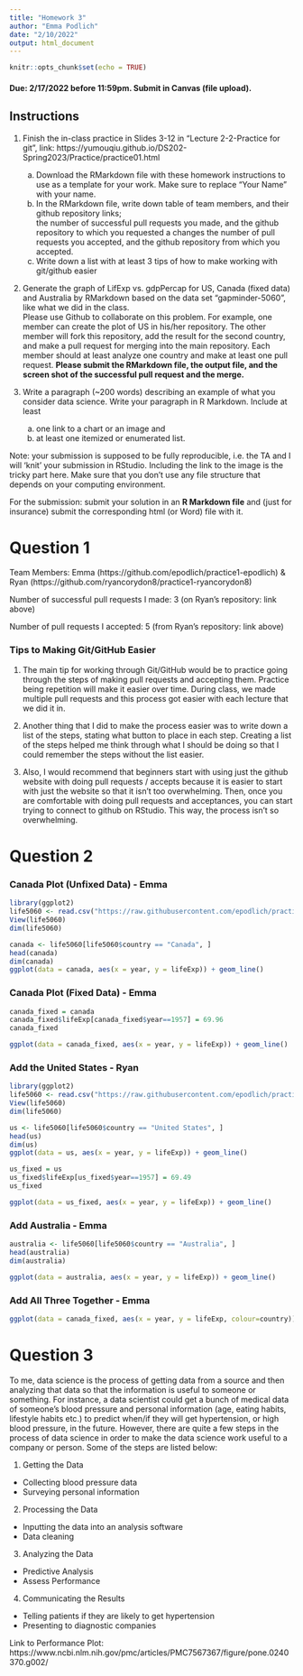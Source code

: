 ```yaml
---
title: "Homework 3"
author: "Emma Podlich"
date: "2/10/2022"
output: html_document
---
```


```r
knitr::opts_chunk$set(echo = TRUE)
```

#### Due: 2/17/2022 before 11:59pm. Submit in Canvas (file upload).

## Instructions

1. Finish the in-class practice in Slides 3-12 in "Lecture 2-2-Practice for git", link: https://yumouqiu.github.io/DS202-Spring2023/Practice/practice01.html  
    a. Download the RMarkdown file with these homework instructions to use as a template for your work. Make sure to replace "Your Name" with your name.  
    b. In the RMarkdown file, write down table of team members, and their github repository links;   
the number of successful pull requests you made, and the github repository to which you requested a changes
the number of pull requests you accepted, and the github repository from which you accepted.  
    c. Write down a list with at least 3 tips of how to make working with git/github easier  

2. Generate the graph of LifExp vs. gdpPercap for US, Canada (fixed data) and Australia by RMarkdown based on the data set "gapminder-5060", like what we did in the class.  
Please use Github to collaborate on this problem. For example, one member can create the plot of US in his/her repository. The other member will fork this repository, add the result for the second country, and make a pull request for merging into the main repository. Each member should at least analyze one country and make at least one pull request. **Please submit the RMarkdown file, the output file, and the screen shot of the successful pull request and the merge.**

3. Write a paragraph (~200 words) describing an example of what you consider data science. Write your paragraph in R Markdown. Include at least 
    a. one link to a chart or an image and 
    b. at least one itemized or enumerated list.
    

Note: your submission is supposed to be fully reproducible, i.e. the TA and I will 'knit' your submission in RStudio. Including the link to the image is the tricky part here. Make sure that you don't use any file structure that depends on your computing environment.


For the submission: submit your solution in an **R Markdown file** and (just for insurance) submit the corresponding html (or Word) file with it. 

# Question 1
Team Members: Emma (https://github.com/epodlich/practice1-epodlich) & Ryan (https://github.com/ryancorydon8/practice1-ryancorydon8)

Number of successful pull requests I made: 3 (on Ryan's repository: link above)

Number of pull requests I accepted: 5 (from Ryan's repository: link above)

### Tips to Making Git/GitHub Easier

1. The main tip for working through Git/GitHub would be to practice going through the steps of making pull requests and accepting them. Practice being repetition will make it easier over time. During class, we made multiple pull requests and this process got easier with each lecture that we did it in.

2. Another thing that I did to make the process easier was to write down a list of the steps, stating what button to place in each step. Creating a list of the steps helped me think through what I should be doing so that I could remember the steps without the list easier.

3. Also, I would recommend that beginners start with using just the github website with doing pull requests / accepts because it is easier to start with just the website so that it isn't too overwhelming. Then, once you are comfortable with doing pull requests and acceptances, you can start trying to connect to github on RStudio. This way, the process isn't so overwhelming.

# Question 2

### Canada Plot (Unfixed Data) - Emma

```r
library(ggplot2)
life5060 <- read.csv("https://raw.githubusercontent.com/epodlich/practice1-epodlich/main/gapminder-5060.csv")
View(life5060)
dim(life5060)

canada <- life5060[life5060$country == "Canada", ]
head(canada)
dim(canada)
ggplot(data = canada, aes(x = year, y = lifeExp)) + geom_line()

```

### Canada Plot (Fixed Data) - Emma

```r
canada_fixed = canada
canada_fixed$lifeExp[canada_fixed$year==1957] = 69.96
canada_fixed

ggplot(data = canada_fixed, aes(x = year, y = lifeExp)) + geom_line()
```

### Add the United States - Ryan

```r
library(ggplot2)
life5060 <- read.csv("https://raw.githubusercontent.com/epodlich/practice1-epodlich/main/gapminder-5060.csv")
View(life5060)
dim(life5060)

us <- life5060[life5060$country == "United States", ]
head(us)
dim(us)
ggplot(data = us, aes(x = year, y = lifeExp)) + geom_line()

```
```r
us_fixed = us
us_fixed$lifeExp[us_fixed$year==1957] = 69.49
us_fixed

ggplot(data = us_fixed, aes(x = year, y = lifeExp)) + geom_line()
```

### Add Australia - Emma

```r
australia <- life5060[life5060$country == "Australia", ]
head(australia)
dim(australia)

ggplot(data = australia, aes(x = year, y = lifeExp)) + geom_line()
```

### Add All Three Together - Emma

```r
ggplot(data = canada_fixed, aes(x = year, y = lifeExp, colour=country)) + geom_line() + geom_line(data = life5060[life5060$country == "United States", ]) + geom_line(data = life5060[life5060$country == "Australia", ])
```

# Question 3

To me, data science is the process of getting data from a source and then analyzing that data so that the information is useful to someone or something. For instance, a data scientist could get a bunch of medical data of someone's blood pressure and personal information (age, eating habits, lifestyle habits etc.) to predict when/if they will get hypertension, or high blood pressure, in the future. However, there are quite a few steps in the process of data science in order to make the data science work useful to a company or person. Some of the steps are listed below:

1. Getting the Data
  + Collecting blood pressure data
  + Surveying personal information 
2. Processing the Data
  + Inputting the data into an analysis software
  + Data cleaning
3. Analyzing the Data
  + Predictive Analysis
  + Assess Performance
4. Communicating the Results
  + Telling patients if they are likely to get hypertension
  + Presenting to diagnostic companies
  
Link to Performance Plot: https://www.ncbi.nlm.nih.gov/pmc/articles/PMC7567367/figure/pone.0240370.g002/